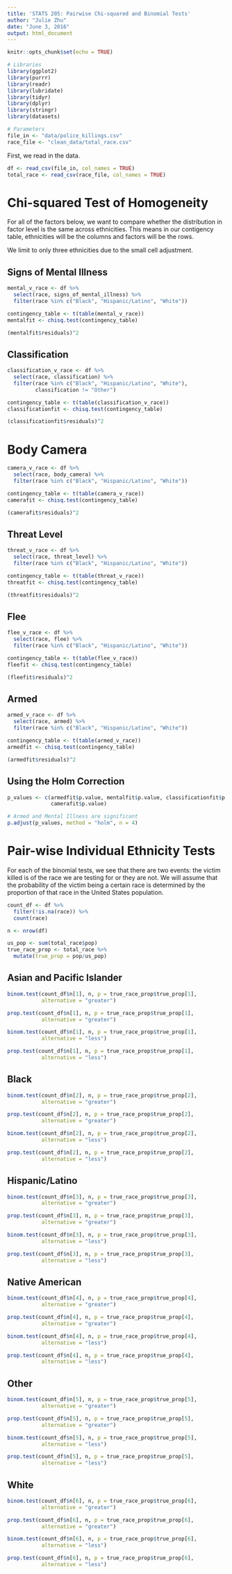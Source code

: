 ```yaml
---
title: 'STATS 205: Pairwise Chi-squared and Binomial Tests'
author: "Julie Zhu"
date: "June 3, 2016"
output: html_document
---
```


```r
knitr::opts_chunk$set(echo = TRUE)
```

```r
# Libraries
library(ggplot2)
library(purrr)
library(readr)
library(lubridate)
library(tidyr)
library(dplyr)
library(stringr)
library(datasets)

# Parameters
file_in <- "data/police_killings.csv"
race_file <- "clean_data/total_race.csv"
```

First, we read in the data. 

```r
df <- read_csv(file_in, col_names = TRUE)
total_race <- read_csv(race_file, col_names = TRUE)
```

# Chi-squared Test of Homogeneity

For all of the factors below, we want to compare whether the distribution
in factor level is the same across ethnicities. This means in our contigency 
table, ethnicities will be the columns and factors will be the rows. 

We limit to only three ethnicities due to the small cell adjustment. 

## Signs of Mental Illness

```r
mental_v_race <- df %>%
  select(race, signs_of_mental_illness) %>%
  filter(race %in% c("Black", "Hispanic/Latino", "White"))

contingency_table <- t(table(mental_v_race))
mentalfit <- chisq.test(contingency_table)

(mentalfit$residuals)^2
```

## Classification

```r
classification_v_race <- df %>%
  select(race, classification) %>%
  filter(race %in% c("Black", "Hispanic/Latino", "White"),
         classification != "Other")

contingency_table <- t(table(classification_v_race))
classificationfit <- chisq.test(contingency_table)

(classificationfit$residuals)^2
```

# Body Camera

```r
camera_v_race <- df %>%
  select(race, body_camera) %>%
  filter(race %in% c("Black", "Hispanic/Latino", "White"))

contingency_table <- t(table(camera_v_race))
camerafit <- chisq.test(contingency_table)

(camerafit$residuals)^2
```

## Threat Level

```r
threat_v_race <- df %>%
  select(race, threat_level) %>%
  filter(race %in% c("Black", "Hispanic/Latino", "White"))

contingency_table <- t(table(threat_v_race))
threatfit <- chisq.test(contingency_table)

(threatfit$residuals)^2
```

## Flee

```r
flee_v_race <- df %>%
  select(race, flee) %>%
  filter(race %in% c("Black", "Hispanic/Latino", "White"))

contingency_table <- t(table(flee_v_race))
fleefit <- chisq.test(contingency_table)

(fleefit$residuals)^2
```

## Armed

```r
armed_v_race <- df %>%
  select(race, armed) %>%
  filter(race %in% c("Black", "Hispanic/Latino", "White"))

contingency_table <- t(table(armed_v_race))
armedfit <- chisq.test(contingency_table)

(armedfit$residuals)^2
```

## Using the Holm Correction

```r
p_values <- c(armedfit$p.value, mentalfit$p.value, classificationfit$p.value,
              camerafit$p.value)

# Armed and Mental Illness are significant
p.adjust(p_values, method = "holm", n = 4) 
```

# Pair-wise Individual Ethnicity Tests

For each of the binomial tests, we see that there are two events: the victim
killed is of the race we are testing for or they are not. We will assume that
the probability of the victim being a certain race is determined by the 
proportion of that race in the United States population. 

```r
count_df <- df %>%
  filter(!is.na(race)) %>%
  count(race) 

n <- nrow(df)

us_pop <- sum(total_race$pop)
true_race_prop <- total_race %>%
  mutate(true_prop = pop/us_pop)
```

## Asian and Pacific Islander

```r
binom.test(count_df$n[1], n, p = true_race_prop$true_prop[1],
           alternative = "greater")

prop.test(count_df$n[1], n, p = true_race_prop$true_prop[1],
           alternative = "greater")

binom.test(count_df$n[1], n, p = true_race_prop$true_prop[1],
           alternative = "less")

prop.test(count_df$n[1], n, p = true_race_prop$true_prop[1],
           alternative = "less")
```

## Black

```r
binom.test(count_df$n[2], n, p = true_race_prop$true_prop[2],
           alternative = "greater")

prop.test(count_df$n[2], n, p = true_race_prop$true_prop[2],
           alternative = "greater")

binom.test(count_df$n[2], n, p = true_race_prop$true_prop[2],
           alternative = "less")

prop.test(count_df$n[2], n, p = true_race_prop$true_prop[2],
           alternative = "less")
```

## Hispanic/Latino

```r
binom.test(count_df$n[3], n, p = true_race_prop$true_prop[3],
           alternative = "greater")

prop.test(count_df$n[3], n, p = true_race_prop$true_prop[3],
           alternative = "greater")

binom.test(count_df$n[3], n, p = true_race_prop$true_prop[3],
           alternative = "less")

prop.test(count_df$n[3], n, p = true_race_prop$true_prop[3],
           alternative = "less")
```

## Native American

```r
binom.test(count_df$n[4], n, p = true_race_prop$true_prop[4],
           alternative = "greater")

prop.test(count_df$n[4], n, p = true_race_prop$true_prop[4],
           alternative = "greater")

binom.test(count_df$n[4], n, p = true_race_prop$true_prop[4],
           alternative = "less")

prop.test(count_df$n[4], n, p = true_race_prop$true_prop[4],
           alternative = "less")
```

## Other

```r
binom.test(count_df$n[5], n, p = true_race_prop$true_prop[5],
           alternative = "greater")

prop.test(count_df$n[5], n, p = true_race_prop$true_prop[5],
           alternative = "greater")

binom.test(count_df$n[5], n, p = true_race_prop$true_prop[5],
           alternative = "less")

prop.test(count_df$n[5], n, p = true_race_prop$true_prop[5],
           alternative = "less")
```

## White

```r
binom.test(count_df$n[6], n, p = true_race_prop$true_prop[6],
           alternative = "greater")

prop.test(count_df$n[6], n, p = true_race_prop$true_prop[6],
           alternative = "greater")

binom.test(count_df$n[6], n, p = true_race_prop$true_prop[6],
           alternative = "less")

prop.test(count_df$n[6], n, p = true_race_prop$true_prop[6],
           alternative = "less")
```
